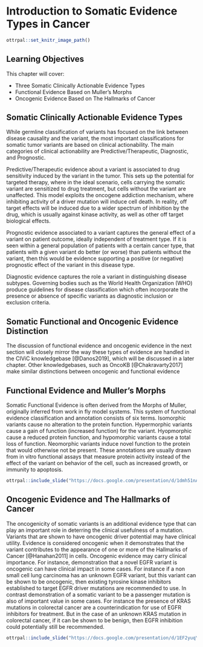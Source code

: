 # Introduction to Somatic Evidence Types in Cancer 

```r
ottrpal::set_knitr_image_path()
```

## Learning Objectives

This chapter will cover:  

- Three Somatic Clinically Actionable Evidence Types
- Functional Evidence Based on Muller's Morphs
- Oncogenic Evidence Based on The Hallmarks of Cancer

## Somatic Clinically Actionable Evidence Types

While germline classification of variants has focused on the link between disease causality and the variant, the most important classifications for somatic tumor variants are based on clinical actionability. The main categories of clinical actionability are Predictive/Therapeutic, Diagnostic, and Prognostic. 

Predictive/Therapeutic evidence about a variant is associated to drug sensitivity induced by the variant in the tumor. This sets up the potential for targeted therapy, where in the ideal scenario, cells carrying the somatic variant are sensitized to drug treatment, but cells without the variant are unaffected. This model exploits the oncogene addiction mechanism, where inhibiting activity of a driver mutation will induce cell death. In reality, off target effects will be induced due to a wider spectrum of inhibition by the drug, which is usually against kinase activity, as well as other off target biological effects. 

Prognostic evidence associated to a variant captures the general effect of a variant on patient outcome, ideally independent of treatment type. If it is seen within a general population of patients with a certain cancer type, that patients with a given variant do better (or worse) than patients without the variant, then this would be evidence supporting a positive (or negative) prognostic effect of the variant in this disease type.

Diagnostic evidence captures the role a variant in distinguishing disease subtypes. Governing bodies such as the World Health Organization (WHO) produce guidelines for disease classification which often incorporate the presence or absence of specific variants as diagnostic inclusion or exclusion criteria.

## Somatic Functional and Oncogenic Evidence Distinction
The discussion of functional evidence and oncogenic evidence in the next section will closely mirror the way these types of evidence are handled in the CIViC knowledgebase [@Danos2019], which will be discussed in a later chapter. Other knowledgebases, such as OncoKB [@Chakravarty2017] make similar distinctions between oncogenic and functional evidence

## Functional Evidence and Muller's Morphs
Somatic Functional Evidence is often derived from the Morphs of Muller, originally inferred from work in fly model systems. This system of functional evidence classification and annotation consists of six terms. Isomorphic variants cause no alteration to the protein function. Hypermorphic variants cause a gain of function (increased function) for the variant. Hyopmorphic cause a reduced protein function, and hypomorphic variants cause a total loss of function. Neomorphic variants induce novel function to the protein that would otherwise not be present. These annotations are usually drawn from in vitro functional assays that measure protein activity instead of the effect of the variant on behavior of the cell, such as increased growth, or immunity to apoptosis.  

```r
ottrpal::include_slide("https://docs.google.com/presentation/d/1dmh51nAGA2sn6FR7D6anzqPFBoLNAmBYmEW9eccWCLE/edit#slide=id.p")
```

## Oncogenic Evidence and The Hallmarks of Cancer
The oncogenicity of somatic variants is an additional evidence type that can play an important role in deterring the clinical usefulness of a mutation. Variants that are shown to have oncogenic driver potential may have clinical utility. Evidence is considered oncogenic when it demonstrates that the variant contributes to the appearance of one or more of the Hallmarks of Cancer [@Hanahan2011] in cells. Oncogenic evidence may carry clinical importance. For instance, demonstration that a novel EGFR variant is oncogenic can have clinical impact in some cases. For instance if a non small cell lung carcinoma has an unknown EGFR variant, but this variant can be shown to be oncogenic, then existing tyrosine kinase inhibitors established to target EGFR driver mutations are recommended to use. In contrast demonstration of a somatic variant to be a passenger mutation is also of important value in some cases. For instance the presence of KRAS mutations in colorectal cancer are a counterindication for use of EGFR inhibitors for treatment. But in the case of an unknown KRAS mutation in colorectal cancer, if it can be shown to be benign, then EGFR inhibition could potentially still be recommended.     

```r
ottrpal::include_slide("https://docs.google.com/presentation/d/1EF2yuqYgyG69sguUzecCEDupB_R8byN2X_fQpEJiRQU/edit#slide=id.p")
```

